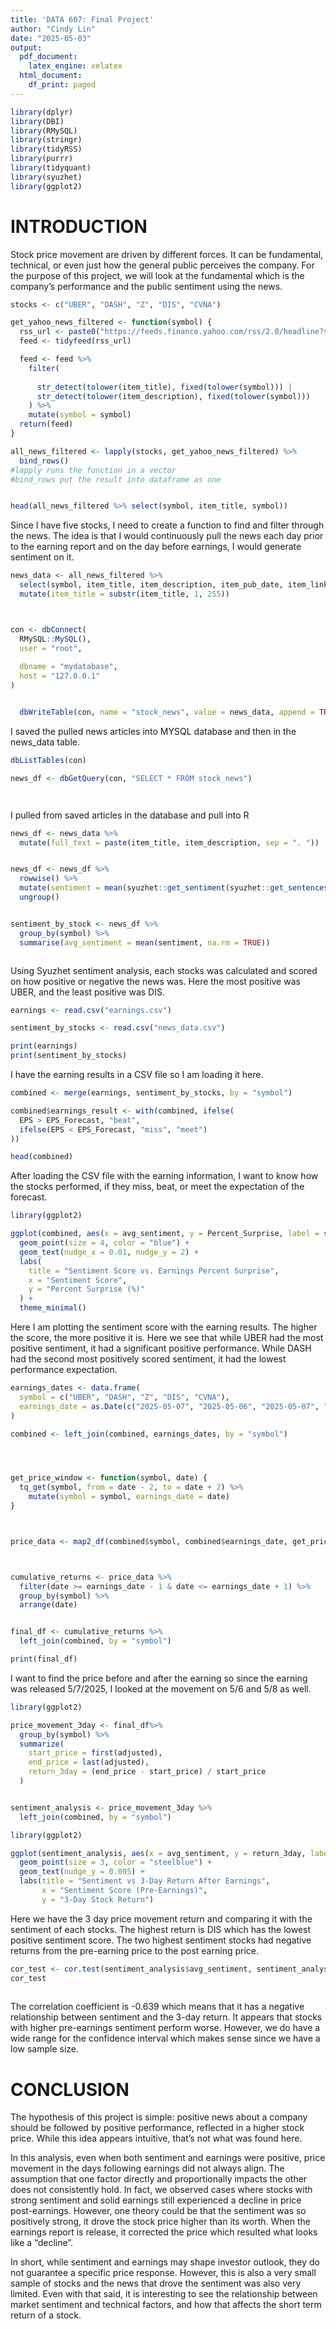 ```yaml
---
title: 'DATA 607: Final Project'
author: "Cindy Lin"
date: "2025-05-03"
output:
  pdf_document:
    latex_engine: xelatex
  html_document:
    df_print: paged
---
```


```r
library(dplyr)
library(DBI)
library(RMySQL)
library(stringr)
library(tidyRSS)
library(purrr)
library(tidyquant)
library(syuzhet)
library(ggplot2)
```

# INTRODUCTION
Stock price movement are driven by different forces. It can be fundamental, technical, or even just how the general public perceives the company. For the purpose of this project, we will look at the fundamental which is the company's performance and the public sentiment using the news. 




```r

stocks <- c("UBER", "DASH", "Z", "DIS", "CVNA")

get_yahoo_news_filtered <- function(symbol) {
  rss_url <- paste0("https://feeds.finance.yahoo.com/rss/2.0/headline?s=", symbol, "&region=US&lang=en-US")
  feed <- tidyfeed(rss_url)

  feed <- feed %>%
    filter(
     
      str_detect(tolower(item_title), fixed(tolower(symbol))) |
      str_detect(tolower(item_description), fixed(tolower(symbol)))
    ) %>%
    mutate(symbol = symbol)
  return(feed)
}

all_news_filtered <- lapply(stocks, get_yahoo_news_filtered) %>%
  bind_rows()
#lapply runs the function in a vector
#bind_rows put the result into dataframe as one


head(all_news_filtered %>% select(symbol, item_title, symbol))


```
Since I have five stocks, I need to create a function to find and filter through the news. The idea is that I would continuously pull the news each day prior to the earning report and on the day before earnings, I would generate sentiment on it. 


```r

news_data <- all_news_filtered %>%
  select(symbol, item_title, item_description, item_pub_date, item_link, item_description) %>%
  mutate(item_title = substr(item_title, 1, 255))



con <- dbConnect(
  RMySQL::MySQL(),
  user = "root",
 
  dbname = "mydatabase",
  host = "127.0.0.1"
)


  dbWriteTable(con, name = "stock_news", value = news_data, append = TRUE, row.names = FALSE)

```
I saved the pulled news articles into MYSQL database and then in the news_data table. 

```r
dbListTables(con)

news_df <- dbGetQuery(con, "SELECT * FROM stock_news")




```
I pulled from saved articles in the database and pull into R


```r


news_df <- news_data %>%
  mutate(full_text = paste(item_title, item_description, sep = ". "))


news_df <- news_df %>%
  rowwise() %>%
  mutate(sentiment = mean(syuzhet::get_sentiment(syuzhet::get_sentences(full_text)), na.rm = TRUE)) %>%
  ungroup()


sentiment_by_stock <- news_df %>%
  group_by(symbol) %>%
  summarise(avg_sentiment = mean(sentiment, na.rm = TRUE))



```
Using Syuzhet sentiment analysis, each stocks was calculated and scored on how positive or negative the news was. Here the most positive was UBER, and the least positive was DIS. 

```r
earnings <- read.csv("earnings.csv")

sentiment_by_stocks <- read.csv("news_data.csv")

print(earnings)
print(sentiment_by_stocks)
```
I have the earning results in a CSV file so I am loading it here. 

```r
combined <- merge(earnings, sentiment_by_stocks, by = "symbol")

combined$earnings_result <- with(combined, ifelse(
  EPS > EPS_Forecast, "beat",
  ifelse(EPS < EPS_Forecast, "miss", "meet")
))

head(combined)

```
After loading the CSV file with the earning information, I want to know how the stocks performed, if they miss, beat, or meet the expectation of the forecast. 

```r

library(ggplot2)

ggplot(combined, aes(x = avg_sentiment, y = Percent_Surprise, label = symbol)) +
  geom_point(size = 4, color = "blue") +
  geom_text(nudge_x = 0.01, nudge_y = 2) +
  labs(
    title = "Sentiment Score vs. Earnings Percent Surprise",
    x = "Sentiment Score",
    y = "Percent Surprise (%)"
  ) +
  theme_minimal()

```
Here I am plotting the sentiment score with the earning results. The higher the score, the more positive it is. Here we see that while UBER had the most positive sentiment, it had a significant positive performance. While DASH had the second most positively scored sentiment, it had the lowest performance expectation. 

```r

earnings_dates <- data.frame(
  symbol = c("UBER", "DASH", "Z", "DIS", "CVNA"),
  earnings_date = as.Date(c("2025-05-07", "2025-05-06", "2025-05-07", "2025-05-07", "2025-05-07"))
)

combined <- left_join(combined, earnings_dates, by = "symbol")




get_price_window <- function(symbol, date) {
  tq_get(symbol, from = date - 2, to = date + 2) %>%
    mutate(symbol = symbol, earnings_date = date)
}



price_data <- map2_df(combined$symbol, combined$earnings_date, get_price_window)



cumulative_returns <- price_data %>%
  filter(date >= earnings_date - 1 & date <= earnings_date + 1) %>%
  group_by(symbol) %>%
  arrange(date)


final_df <- cumulative_returns %>%
  left_join(combined, by = "symbol")

print(final_df)

```
I want to find the price before and after the earning so since the earning was released 5/7/2025, I looked at the movement on 5/6 and 5/8 as well. 
```r
library(ggplot2)

price_movement_3day <- final_df%>%
  group_by(symbol) %>%
  summarize(
    start_price = first(adjusted),
    end_price = last(adjusted),
    return_3day = (end_price - start_price) / start_price
  )


sentiment_analysis <- price_movement_3day %>%
  left_join(combined, by = "symbol")

library(ggplot2)

ggplot(sentiment_analysis, aes(x = avg_sentiment, y = return_3day, label = symbol)) +
  geom_point(size = 3, color = "steelblue") +
  geom_text(nudge_y = 0.005) +
  labs(title = "Sentiment vs 3-Day Return After Earnings",
       x = "Sentiment Score (Pre-Earnings)",
       y = "3-Day Stock Return")
```


Here we have the 3 day price movement return and comparing it with the sentiment of each stocks. The highest return is DIS which has the lowest positive sentiment score. The two highest sentiment stocks had negative returns from the pre-earning price to the post earning price. 

```r
cor_test <- cor.test(sentiment_analysis$avg_sentiment, sentiment_analysis$return_3day)
cor_test
 

```
The correlation coefficient is -0.639 which means that it has a negative relationship between sentiment and the 3-day return. It appears that stocks with higher pre-earnings sentiment perform worse. However, we do have a wide range for the confidence interval which makes sense since we have a low sample size. 


# CONCLUSION
The hypothesis of this project is simple: positive news about a company should be followed by positive performance, reflected in a higher stock price. While this idea appears intuitive, that’s not what was found here. 

In this analysis, even when both sentiment and earnings were positive, price movement in the days following earnings did not always align. The assumption that one factor directly and proportionally impacts the other does not consistently hold. In fact, we observed cases where stocks with strong sentiment and solid earnings still experienced a decline in price post-earnings. However, one theory could be that the sentiment was so positively strong, it drove the stock price higher than its worth. When the earnings report is release, it corrected the price which resulted what looks like a “decline”. 

In short, while sentiment and earnings may shape investor outlook, they do not guarantee a specific price response. However, this is also a very small sample of stocks and the news that drove the sentiment was also very limited. Even with that said, it is interesting to see the relationship between market sentiment and technical factors, and how that affects the short term return of a stock. 
